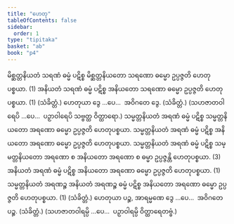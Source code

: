 ```yaml
---
title: "ဟေတု"
tableOfContents: false
sidebar:
  order: 1
type: "tipitaka"
basket: "ab"
book: "p4"
---
```



<DynamicBreadcrumb />

<Division number="51" book="p4" e="ch" v="39" p="615">

<Paragraph number="1856" book="p4">
မိစ္ဆတ္တနိယတံ သရဏံ ဓမ္မံ ပဋိစ္စ မိစ္ဆတ္တနိယတော သရဏော ဓမ္မော ဥပ္ပဇ္ဇတိ ဟေတုပစ္စယာ. (1)
</Paragraph>

<Paragraph number="1857" book="p4">
အနိယတံ သရဏံ ဓမ္မံ ပဋိစ္စ အနိယတော သရဏော ဓမ္မော ဥပ္ပဇ္ဇတိ ဟေတုပစ္စယာ. (1) (သံခိတ္တံ.)
</Paragraph>

<Paragraph number="1858" book="p4">
ဟေတုယာ ဒွေ …ပေ…  အဝိဂတေ ဒွေ. (သံခိတ္တံ.)
</Paragraph>

<Paragraph number="1859" book="p4">
(သဟဇာတဝါရေပိ …ပေ…  ပဉှာဝါရေပိ သဗ္ဗတ္ထ ဝိတ္ထာရော.)
</Paragraph>

</Division>
<Division number="52" book="p4" e="ch" v="39" p="615">

<Paragraph number="1860" book="p4">
သမ္မတ္တနိယတံ အရဏံ ဓမ္မံ ပဋိစ္စ သမ္မတ္တနိယတော အရဏော ဓမ္မော ဥပ္ပဇ္ဇတိ ဟေတုပစ္စယာ. သမ္မတ္တနိယတံ အရဏံ ဓမ္မံ ပဋိစ္စ အနိယတော အရဏော ဓမ္မော ဥပ္ပဇ္ဇတိ ဟေတုပစ္စယာ. သမ္မတ္တနိယတံ အရဏံ ဓမ္မံ ပဋိစ္စ သမ္မတ္တနိယတော အရဏော စ အနိယတော အရဏော စ ဓမ္မာ ဥပ္ပဇ္ဇန္တိ ဟေတုပစ္စယာ. (3)
</Paragraph>

<Paragraph number="1861" book="p4">
အနိယတံ အရဏံ ဓမ္မံ ပဋိစ္စ အနိယတော အရဏော ဓမ္မော ဥပ္ပဇ္ဇတိ ဟေတုပစ္စယာ. (1)
</Paragraph>

<Paragraph number="1862" book="p4">
သမ္မတ္တနိယတံ အရဏဉ္စ အနိယတံ အရဏဉ္စ ဓမ္မံ ပဋိစ္စ အနိယတော အရဏော ဓမ္မော ဥပ္ပဇ္ဇတိ ဟေတုပစ္စယာ. (1) (သံခိတ္တံ.)
</Paragraph>

<Paragraph number="1863" book="p4">
ဟေတုယာ ပဉ္စ, အာရမ္မဏေ ဒွေ …ပေ…  အဝိဂတေ ပဉ္စ. (သံခိတ္တံ.) (သဟဇာတဝါရမ္ပိ …ပေ…  ပဉှာဝါရမ္ပိ ဝိတ္ထာရေတဗ္ဗံ.)
</Paragraph>
</Division>